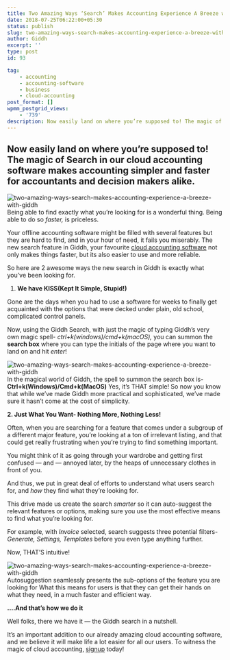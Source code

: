 ```yaml
---
title: Two Amazing Ways ‘Search’ Makes Accounting Experience A Breeze with Giddh!
date: 2018-07-25T06:22:00+05:30
status: publish
slug: two-amazing-ways-search-makes-accounting-experience-a-breeze-with-giddh
author: Giddh
excerpt: ''
type: post
id: 93

tag:
    - accounting
    - accounting-software
    - business
    - cloud-accounting
post_format: []
wpmm_postgrid_views:
    - '739'
description: Now easily land on where you’re supposed to! The magic of Search in our cloud accounting software makes accounting simpler and faster
---
```

 Now easily land on where you’re supposed to! The magic of Search in our cloud accounting software makes accounting simpler and faster for accountants and decision makers alike. 
----------------------------------------------------------------------------------------------------------------------------------------------------------------------------------

<img class="wp-block-image size-large" src ="https://miro.medium.com/max/935/1*e1SwL8bAJsv4Z95L96wgoQ.jpeg" alt="two-amazing-ways-search-makes-accounting-experience-a-breeze-with-giddh" />Being able to find exactly what you’re looking for is a wonderful thing. Being able to do so *faster,* is priceless.

Your offline accounting software might be filled with several features but they are hard to find, and in your hour of need, it fails you miserably. The new search feature in Giddh, your favourite [cloud accounting software](https://giddh.com) not only makes things faster, but its also easier to use and more reliable.

So here are 2 awesome ways the new search in Giddh is exactly what you’ve been looking for.

1. **We have KISS(Kept It Simple, Stupid!)**

Gone are the days when you had to use a software for weeks to finally get acquainted with the options that were decked under plain, old school, complicated control panels.

Now, using the Giddh Search, with just the magic of typing Giddh’s very own magic spell- *ctrl+k(windows)/cmd+k(macOS),* you can summon the **search box** where you can type the initials of the page where you want to land on and hit *enter*!

<img class="wp-block-image size-large" src = "https://miro.medium.com/max/1584/1*egtC7mN48de5LxO42MtHSg.png" alt="two-amazing-ways-search-makes-accounting-experience-a-breeze-with-giddh" /> In the magical world of Giddh, the spell to summon the search box is- **Ctrl+k(Windows)/Cmd+k(MacOS)** Yes, it’s THAT simple! So now you know that while we’ve made Giddh more practical and sophisticated, we’ve made sure it hasn’t come at the cost of simplicity.

**2. Just What You Want- Nothing More, Nothing Less!**

Often, when you are searching for a feature that comes under a subgroup of a different major feature, you’re looking at a ton of irrelevant listing, and that could get really frustrating when you’re trying to find something important.

You might think of it as going through your wardrobe and getting first confused — and — annoyed later, by the heaps of unnecessary clothes in front of you.

And thus, we put in great deal of efforts to understand what users search for, and *how* they find what they’re looking for.

This drive made us create the search *smarter* so it can auto-suggest the relevant features or options, making sure you use the most effective means to find what you’re looking for.

For example, with *Invoice* selected, search suggests three potential filters-*Generate, Settings, Templates* before you even type anything further.

Now, THAT’S intuitive!

<img class="wp-block-image size-large" src = "https://miro.medium.com/max/1584/1*M1Q1ppcoIe6uOpo2d9Z39Q.png" alt="two-amazing-ways-search-makes-accounting-experience-a-breeze-with-giddh" />Autosuggestion seamlessly presents the sub-options of the feature you are looking for What this means for users is that they can get their hands on what they need, in a much faster and efficient way.

**….And that’s how we do it**

Well folks, there we have it — the Giddh search in a nutshell.

It’s an important addition to our already amazing cloud accounting software, and we believe it will make life a lot easier for all our users. To witness the magic of cloud accounting, [signup](/signup) today!